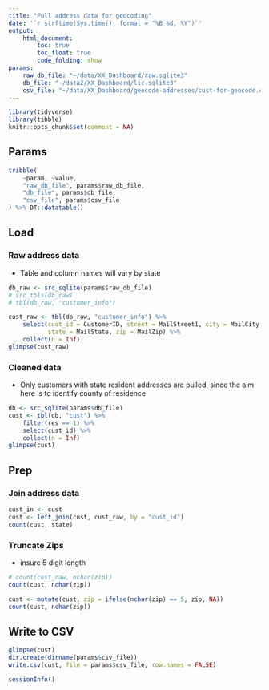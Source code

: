 ```yaml
---
title: "Pull address data for geocoding"
date: '`r strftime(Sys.time(), format = "%B %d, %Y")`'
output: 
    html_document:
        toc: true
        toc_float: true
        code_folding: show
params:
    raw_db_file: "~/data/XX_Dashboard/raw.sqlite3"
    db_file: "~/data2/XX_Dashboard/lic.sqlite3"
    csv_file: "~/data/XX_Dashboard/geocode-addresses/cust-for-geocode.csv"
---
```


```r
library(tidyverse)
library(tibble)
knitr::opts_chunk$set(comment = NA)
```

## Params

```r
tribble(
    ~param, ~value,
    "raw_db_file", params$raw_db_file,
    "db_file", params$db_file,
    "csv_file", params$csv_file
) %>% DT::datatable() 
```

## Load

### Raw address data

- Table and column names will vary by state

```r
db_raw <- src_sqlite(params$raw_db_file)
# src_tbls(db_raw)
# tbl(db_raw, "customer_info")

cust_raw <- tbl(db_raw, "customer_info") %>% 
    select(cust_id = CustomerID, street = MailStreet1, city = MailCity, 
           state = MailState, zip = MailZip) %>% 
    collect(n = Inf)
glimpse(cust_raw)
```

### Cleaned data

- Only customers with state resident addresses are pulled, since the aim here is to identify county of residence

```r
db <- src_sqlite(params$db_file)
cust <- tbl(db, "cust") %>%
    filter(res == 1) %>%
    select(cust_id) %>%
    collect(n = Inf)
glimpse(cust)
```

## Prep

### Join address data

```r
cust_in <- cust
cust <- left_join(cust, cust_raw, by = "cust_id")
count(cust, state)
```

### Truncate Zips

- insure 5 digit length

```r
# count(cust_raw, nchar(zip))
count(cust, nchar(zip))

cust <- mutate(cust, zip = ifelse(nchar(zip) == 5, zip, NA))
count(cust, nchar(zip))
```

## Write to CSV

```r
glimpse(cust)
dir.create(dirname(params$csv_file))
write.csv(cust, file = params$csv_file, row.names = FALSE)
```

```r
sessionInfo()
```

